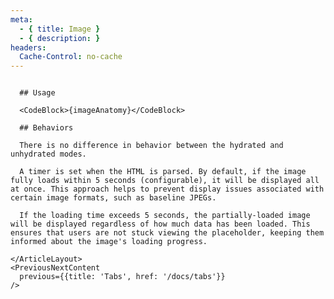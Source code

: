 ```yaml
---
meta:
  - { title: Image }
  - { description: }
headers:
  Cache-Control: no-cache
---
```



<ContentLayout>
  <MainContentLayout>
    <ArticleLayout 
      section="Components" 
      title="Image" 
      description='Image helps you display the image in an optimal manner. By default, it waits up to 5 seconds (configurable) for an image resource to fully load before displaying it, mitigating display issues with certain formats like baseline JPEGs. If loading exceeds 5 seconds, the component will display the partially-loaded image anyway to indicate progress.'
      forComponent
    >
      <ComponentIntro>
        <ComponentDemo code={imageCode}>
          <Image />
        </ComponentDemo>
        <ComponentProps additionalPropsFrom='HTML <img>' additionalPropsLink='https://developer.mozilla.org/en-US/docs/Web/HTML/Element/img#attributes'>
          <ImageProps />
        </ComponentProps>
      </ComponentIntro>

      ## Usage

      <CodeBlock>{imageAnatomy}</CodeBlock>

      ## Behaviors

      There is no difference in behavior between the hydrated and unhydrated modes. 
      
      A timer is set when the HTML is parsed. By default, if the image fully loads within 5 seconds (configurable), it will be displayed all at once. This approach helps to prevent display issues associated with certain image formats, such as baseline JPEGs. 
      
      If the loading time exceeds 5 seconds, the partially-loaded image will be displayed regardless of how much data has been loaded. This ensures that users are not stuck viewing the placeholder, keeping them informed about the image's loading progress.

    </ArticleLayout>
    <PreviousNextContent 
      previous={{title: 'Tabs', href: '/docs/tabs'}}
    />
  </MainContentLayout>
  <TableOfContents headings={[
    {title: 'Usage', id: 'usage'},
    {title: 'Behaviors', id: 'behaviors'},
  ]}/>
</ContentLayout>